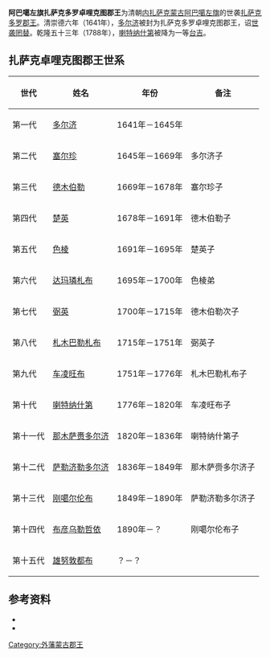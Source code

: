 '''阿巴噶左旗扎萨克多罗卓哩克图郡王'''为清朝[[内扎萨克蒙古|内扎萨克蒙古]][[阿巴噶左旗|阿巴噶左旗]]的世袭[[扎萨克|扎萨克]][[多罗郡王|多罗郡王]]。清崇德六年（1641年），[[多尔济_(阿巴噶部)|多尔济]]被封为扎萨克多罗卓哩克图郡王，诏[[世袭罔替|世袭罔替]]。乾隆五十三年（1788年），[[喇特纳什第|喇特纳什第]]被降为一等[[台吉|台吉]]。

== 扎萨克卓哩克图郡王世系 ==
{| class="wikitable"
|-
! 世代 !! 姓名 !! 年份 !! 备注
|-
| 第一代 || [[多尔济_(阿巴噶部)|多尔济]] || 1641年－1645年 || 
|-
| 第二代 || [[塞尔珍|塞尔珍]] || 1645年－1669年 || 多尔济子
|-
| 第三代 || [[德木伯勒|德木伯勒]] || 1669年－1678年 || 塞尔珍子
|-
| 第四代 || [[楚英|楚英]] || 1678年－1691年 || 德木伯勒子
|-
| 第五代 || [[色棱|色棱]] || 1691年－1695年 || 楚英子
|-
| 第六代 || [[达玛璘札布|达玛璘札布]] || 1695年－1700年 || 色棱弟
|-
| 第七代 || [[弼英|弼英]] || 1700年－1715年 || 德木伯勒次子
|-
| 第八代 || [[札木巴勒札布|札木巴勒札布]] || 1715年－1751年 || 弼英子
|-
| 第九代 || [[车凌旺布|车凌旺布]] || 1751年－1776年 || 札木巴勒札布子
|-
| 第十代 || [[喇特纳什第|喇特纳什第]] || 1776年－1820年 || 车凌旺布子
|-
| 第十一代 || [[那木萨赉多尔济|那木萨赉多尔济]] || 1820年－1836年 || 喇特纳什第子
|-
| 第十二代 || [[萨勒济勒多尔济|萨勒济勒多尔济]] || 1836年－1849年 || 那木萨赍多尔济子
|-
| 第十三代 || [[刚噶尔伦布|刚噶尔伦布]] || 1849年－1890年 || 萨勒济勒多尔济子
|-
| 第十四代 || [[布彦乌勒哲依|布彦乌勒哲依]] || 1890年－？ || 刚噶尔伦布子
|-
| 第十五代 || [[雄努敦都布|雄努敦都布]] || ？－？ ||
|}

== 参考资料 ==
{{reflistH}}
* {{cite book|title=《蒙古世系》 |author=高文德、蔡志纯|publisher=中国社会科学出版社}}
* {{cite book|title=《清史稿·藩部世表》|author=赵尔巽|publisher=中华书局}}
{{reflistF}}

{{外藩蒙古王公}}

[[Category:外藩蒙古郡王|Category:外藩蒙古郡王]]